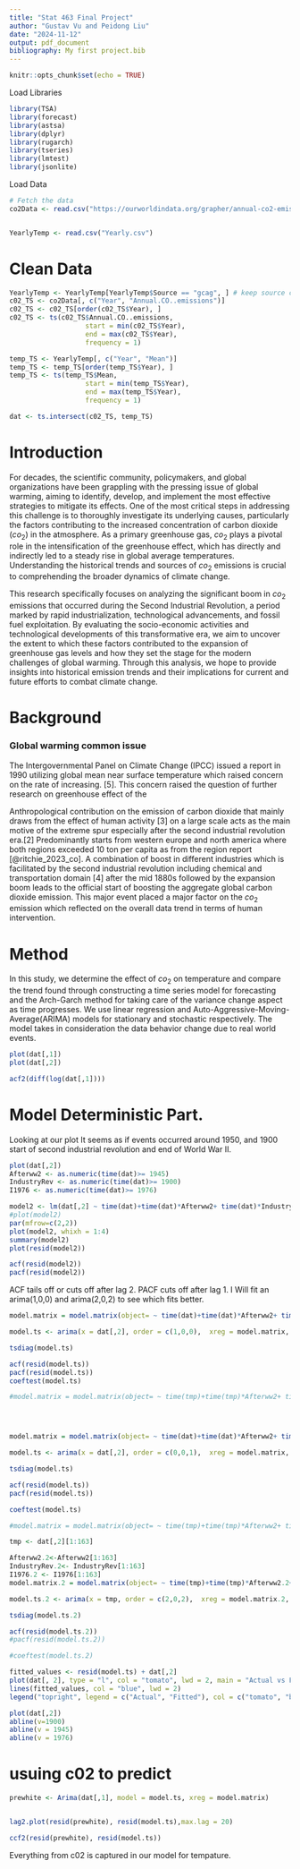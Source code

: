```yaml
---
title: "Stat 463 Final Project"
author: "Gustav Vu and Peidong Liu"
date: "2024-11-12"
output: pdf_document
bibliography: My first project.bib
---
```


```r
knitr::opts_chunk$set(echo = TRUE)
```



Load Libraries
```r
library(TSA)
library(forecast)
library(astsa)
library(dplyr)
library(rugarch)
library(tseries)
library(lmtest)
library(jsonlite)

```


Load Data

```r

# Fetch the data
co2Data <- read.csv("https://ourworldindata.org/grapher/annual-co2-emissions-per-country.csv?v=1&csvType=filtered&useColumnShortNames=false&country=~OWID_WRL")


YearlyTemp <- read.csv("Yearly.csv")
```


# Clean Data
```r
YearlyTemp <- YearlyTemp[YearlyTemp$Source == "gcag", ] # keep source constant.
c02_TS <- co2Data[, c("Year", "Annual.CO..emissions")]
c02_TS <- c02_TS[order(c02_TS$Year), ]
c02_TS <- ts(c02_TS$Annual.CO..emissions, 
                   start = min(c02_TS$Year), 
                   end = max(c02_TS$Year), 
                   frequency = 1)

temp_TS <- YearlyTemp[, c("Year", "Mean")]
temp_TS <- temp_TS[order(temp_TS$Year), ]
temp_TS <- ts(temp_TS$Mean, 
                   start = min(temp_TS$Year), 
                   end = max(temp_TS$Year), 
                   frequency = 1)

dat <- ts.intersect(c02_TS, temp_TS)
```

# Introduction
For decades, the scientific community, policymakers, and global organizations have been grappling with the pressing issue of global warming, aiming to identify, develop, and implement the most effective strategies to mitigate its effects. One of the most critical steps in addressing this challenge is to thoroughly investigate its underlying causes, particularly the factors contributing to the increased concentration of carbon dioxide ($co_2$) in the atmosphere. As a primary greenhouse gas, $co_2$ plays a pivotal role in the intensification of the greenhouse effect, which has directly and indirectly led to a steady rise in global average temperatures. Understanding the historical trends and sources of $co_2$ emissions is crucial to comprehending the broader dynamics of climate change.


This research specifically focuses on analyzing the significant boom in $co_2$ emissions that occurred during the Second Industrial Revolution, a period marked by rapid industrialization, technological advancements, and fossil fuel exploitation. By evaluating the socio-economic activities and technological developments of this transformative era, we aim to uncover the extent to which these factors contributed to the expansion of greenhouse gas levels and how they set the stage for the modern challenges of global warming. Through this analysis, we hope to provide insights into historical emission trends and their implications for current and future efforts to combat climate change.



# Background

### Global warming common issue 


The Intergovernmental Panel on Climate Change (IPCC) issued a report in 1990 utilizing global mean near surface temperature which raised concern on the rate of increasing. [5]. This concern raised the question of further research on greenhouse effect of the



Anthropological contribution on the emission of carbon dioxide that mainly draws from the effect of human activity [3] on a large scale acts as the main motive of the extreme spur especially after the second industrial revolution era.[2] Predominantly starts from western europe and north america where both regions exceeded 10 ton per capita as from the region report [@ritchie_2023_co]. A combination of boost in different industries which is facilitated by the second industrial revolution including chemical and transportation domain [4] after the mid 1880s followed by the expansion boom leads to the official start of boosting the aggregate global carbon dioxide emission. This major event placed a major factor on the $co_2$ emission which reflected on the overall data trend in terms of human intervention. 


# Method

In this study, we determine the effect of $co_2$ on temperature and compare the trend found through constructing a time series model for forecasting and the Arch-Garch method for taking care of the variance change aspect as time progresses. We use linear regression and Auto-Aggressive-Moving-Average(ARIMA) models for stationary and stochastic respectively. The model takes in consideration the data behavior change due to real world events. 





```r
plot(dat[,1])
plot(dat[,2])

acf2(diff(log(dat[,1])))
```



# Model Deterministic Part.

Looking at our plot It seems as if events occurred around 1950, and 1900 start of second industrial revolution and end of World War II.

```r
plot(dat[,2])
Afterww2 <- as.numeric(time(dat)>= 1945)
IndustryRev <- as.numeric(time(dat)>= 1900)
I1976 <- as.numeric(time(dat)>= 1976)

model2 <- lm(dat[,2] ~ time(dat)+time(dat)*Afterww2+ time(dat)*IndustryRev, data = dat)
#plot(model2)
par(mfrow=c(2,2))
plot(model2, whixh = 1:4)
summary(model2)
plot(resid(model2))

acf(resid(model2))
pacf(resid(model2))
```

ACF tails off or cuts off after lag 2. PACF cuts off after lag 1. I Will fit an arima(1,0,0) and arima(2,0,2) to see which fits better.

```r
model.matrix = model.matrix(object= ~ time(dat)+time(dat)*Afterww2+ time(dat)*IndustryRev-1)

model.ts <- arima(x = dat[,2], order = c(1,0,0),  xreg = model.matrix, method = "ML")

tsdiag(model.ts)

acf(resid(model.ts))
pacf(resid(model.ts))
coeftest(model.ts)
```

```r
#model.matrix = model.matrix(object= ~ time(tmp)+time(tmp)*Afterww2+ time(tmp)*IndustryRev-1)




model.matrix = model.matrix(object= ~ time(dat)+time(dat)*Afterww2+ time(dat)*IndustryRev + I1976*time(dat) -1)

model.ts <- arima(x = dat[,2], order = c(0,0,1),  xreg = model.matrix, method = "ML")

tsdiag(model.ts)

acf(resid(model.ts))
pacf(resid(model.ts))

coeftest(model.ts)
```



```r
#model.matrix = model.matrix(object= ~ time(tmp)+time(tmp)*Afterww2+ time(tmp)*IndustryRev-1)

tmp <- dat[,2][1:163]

Afterww2.2<-Afterww2[1:163]
IndustryRev.2<- IndustryRev[1:163]
I1976.2 <- I1976[1:163]
model.matrix.2 = model.matrix(object= ~ time(tmp)+time(tmp)*Afterww2.2+ time(tmp)*IndustryRev.2+ time(tmp)*I1976.2 -1)

model.ts.2 <- arima(x = tmp, order = c(2,0,2),  xreg = model.matrix.2, method = "ML")

tsdiag(model.ts.2)

acf(resid(model.ts.2))
#pacf(resid(model.ts.2))

#coeftest(model.ts.2)
```

```r
fitted_values <- resid(model.ts) + dat[,2]
plot(dat[, 2], type = "l", col = "tomato", lwd = 2, main = "Actual vs Fitted", ylab = "Value")
lines(fitted_values, col = "blue", lwd = 2)
legend("topright", legend = c("Actual", "Fitted"), col = c("tomato", "blue"), lty = 1, lwd = 2)
```

```r
plot(dat[,2])
abline(v=1900)
abline(v = 1945)
abline(v = 1976)
```



# usuing c02 to predict
```r

prewhite <- Arima(dat[,1], model = model.ts, xreg = model.matrix)


lag2.plot(resid(prewhite), resid(model.ts),max.lag = 20)

ccf2(resid(prewhite), resid(model.ts))
```

Everything from c02 is captured in our model for tempature.








